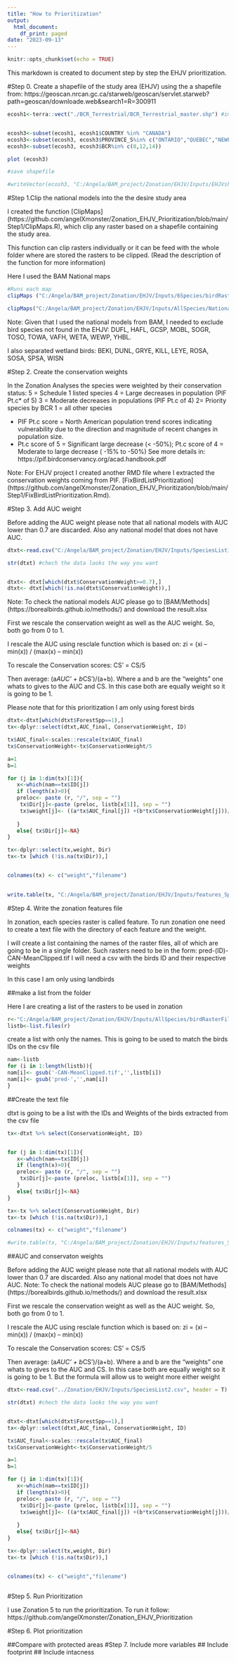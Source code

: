 ---
title: "How to Prioritization"
output:
  html_document:
    df_print: paged
date: "2023-09-13"
---

```{r setup, include=FALSE}
knitr::opts_chunk$set(echo = TRUE)
```

This markdown is created to document step by step the EHJV prioritization. 


#Step 0. Create a shapefile of the study area (EHJV) using the a shapefile from: https://geoscan.nrcan.gc.ca/starweb/geoscan/servlet.starweb?path=geoscan/downloade.web&search1=R=300911

```{r}
ecosh1<-terra::vect("./BCR_Terrestrial/BCR_Terrestrial_master.shp") #import shape file


ecosh3<-subset(ecosh1, ecosh1$COUNTRY %in% "CANADA")
ecosh3<-subset(ecosh3, ecosh3$PROVINCE_S%in% c("ONTARIO","QUEBEC","NEWFOUNDLAND", "NOVA SCOTIA", "PRINCE EDWARD ISLAND", "NEW BRUNSWICK"))
ecosh3<-subset(ecosh3, ecosh3$BCR%in% c(8,12,14))

plot (ecosh3)
```

```{r}

#save shapefile 

#writeVector(ecosh3, "C:/Angela/BAM_project/Zonation/EHJV/Inputs/EHJVsh.shp", overwrite=TRUE)

```


#Step 1.Clip the national models into the the desire study area 

I created the function [ClipMaps] (https://github.com/angelXmonster/Zonation_EHJV_Prioritization/blob/main/Step1/ClipMaps.R), which clip any raster based on a shapefile containing the study area. 

This function can clip rasters individually or it can be feed with the whole folder where are stored the rasters to be clipped.
(Read the description of the function for more information)

Here I used the BAM National maps 

```{r}
#Runs each map
clipMaps ("C:/Angela/BAM_project/Zonation/EHJV/Inputs/6Species/birdRasterFiles/pred-BANS-CAN-Mean.tif", "C:/Angela/BAM_project/Zonation/EHJV/Inputs/EHJVshp/EHJVsh.shp", "C:/Angela/BAM_project/Zonation/EHJV/Inputs/6Species") 

clipMaps("C:/Angela/BAM_project/Zonation/EHJV/Inputs/AllSpecies/National_Models_26_08_2022", "C:/Angela/BAM_project/Zonation/EHJV/Inputs/EHJVshp_plusManitoba/EHJVsh.shp", "C:/Angela/BAM_project/Zonation/EHJV/Inputs/AllSpecies/birdRasterFilesEHJV") 
```

Note: Given that I used the national models from BAM, I needed to exclude bird species not found in the EHJV: 
DUFL, HAFL, GCSP, MOBL, SOGR, TOSO, TOWA, VAFH, WETA, WEWP, YHBL. 

I also separated wetland birds: BEKI, DUNL, GRYE, KILL, LEYE, ROSA, SOSA, SPSA, WISN

#Step 2. Create the conservation weights

In the Zonation Analyses the species were weighted by their conservation status: 
	5 = Schedule 1 listed species
	4 = Large decreases in population (PIF Pt.c* of 5)
	3 = Moderate decreases in populations (PIF Pt.c of 4)
	2= Priority species by BCR 
	1 = all other species
	
* PIF Pt.c score = North American population trend scores indicating vulnerability due to the direction and magnitude of recent changes in population size. 
* Pt.c score of 5 = Significant large decrease (< -50%); 
  Pt.c score of 4 = Moderate to large decrease ( -15% to -50%)
  See more details in: https://pif.birdconservancy.org/acad.handbook.pdf

Note: For EHJV project I created another RMD file where I extracted the conservation weights coming from PIF. [FixBirdListPrioritization] (https://github.com/angelXmonster/Zonation_EHJV_Prioritization/blob/main/Step1/FixBirdListPrioritization.Rmd).

#Step 3. Add AUC weight 

Before adding the AUC weight please note that all national models with AUC lower than 0.7 are discarded.
Also any national model that does not have AUC. 

```{r}
dtxt<-read.csv("C:/Angela/BAM_project/Zonation/EHJV/Inputs/SpeciesList1.csv", header = T)

str(dtxt) #chech the data looks the way you want 


dtxt<- dtxt[which(dtxt$ConservationWeight>=0.7),]
dtxt<- dtxt[which(!is.na(dtxt$ConservationWeight)),]

```

Note: To check the national models AUC please go to [BAM/Methods] (https://borealbirds.github.io/methods/) and download the result.xlsx

First we rescale the conservation weight as well as the AUC weight. So, both go from 0 to 1.

I rescale the AUC using resclale function which is based on: zi = (xi – min(x)) / (max(x) – min(x))

To rescale the Conservation scores: CS' = CS/5

Then average: (a*AUC' + b*CS')/(a+b). Where a and b are the "weights" one whats to gives to the AUC and CS.
In this case both are equally weight so it is going to be 1. 

Please note that for this prioritization I am only using forest birds
```{r}
dtxt<-dtxt[which(dtxt$ForestSpp==1),]
tx<-dplyr::select(dtxt,AUC_final, ConservationWeight, ID)

tx$AUC_final<-scales::rescale(tx$AUC_final)
tx$ConservationWeight<-tx$ConservationWeight/5

a=1
b=1

for (j in 1:dim(tx)[1]){
   x<-which(nam==tx$ID[j])
   if (length(x)>0){
   preloc<- paste (r, "/", sep = "")
    tx$Dir[j]<-paste (preloc, listb[x[1]], sep = "")
    tx$weight[j]<- ((a*tx$AUC_final[j]) +(b*tx$ConservationWeight[j]))/(a+b)
    
   }
   else{ tx$Dir[j]<-NA}
}

tx<-dplyr::select(tx,weight, Dir)
tx<-tx [which (!is.na(tx$Dir)),]


colnames(tx) <- c("weight","filename")
  
```

```{r}
write.table(tx, "C:/Angela/BAM_project/Zonation/EHJV/Inputs/features_SpeciesList_AUC_Conservation.txt", quote = T, row.names = FALSE)
```

#Step 4. Write the zonation features file

In zonation, each species raster is called feature.
To run zonation one need to create a text file with the directory of each feature and the weight. 

I will create a list containing the names of the raster files, all of which are going to be in a single folder.
Such rasters need to be in the form: pred-(ID)-CAN-MeanClipped.tif
I will need a csv with the birds ID and their respective weights 

In this case I am only using landbirds

##make a list from the folder 

Here I are creating a list of the rasters to be used in zonation

```{r}
r<-"C:/Angela/BAM_project/Zonation/EHJV/Inputs/AllSpecies/birdRasterFilesEHJV/Land"
listb<-list.files(r)
```

create a list with only the names. This is going to be used to match the birds IDs on the csv file 
```{r}
nam<-listb
for (i in 1:length(listb)){
nam[i]<- gsub('-CAN-MeanClipped.tif','',listb[i])
nam[i]<- gsub('pred-','',nam[i])
}
```

##Create the text file

dtxt is going to be a list with the IDs and Weights of the birds extracted from the csv file

```{r}

tx<-dtxt %>% select(ConservationWeight, ID)


for (j in 1:dim(tx)[1]){
   x<-which(nam==tx$ID[j])
   if (length(x)>0){
   preloc<- paste (r, "/", sep = "")
    tx$Dir[j]<-paste (preloc, listb[x[1]], sep = "")
   }
   else{ tx$Dir[j]<-NA}
}

tx<-tx %>% select(ConservationWeight, Dir)
tx<-tx [which (!is.na(tx$Dir)),]

colnames(tx) <- c("weight","filename")

#write.table(tx, "C:/Angela/BAM_project/Zonation/EHJV/Inputs/features_SpeciesList1.txt", quote = T, row.names = FALSE)
```

##AUC and conservaton weights 

Before adding the AUC weight please note that all national models with AUC lower than 0.7 are discarded. 
Also any national model that does not have AUC. 
Note: To check the national models AUC please go to [BAM/Methods] (https://borealbirds.github.io/methods/) and download the result.xlsx

First we rescale the conservation weight as well as the AUC weight. So, both go from 0 to 1.

I rescale the AUC using resclale function which is based on: zi = (xi – min(x)) / (max(x) – min(x))

To rescale the Conservation scores: CS' = CS/5

Then average: (a*AUC' + b*CS')/(a+b). Where a and b are the "weights" one whats to gives to the AUC and CS.
In this case both are equally weight so it is going to be 1. But the formula will allow us to weight more either weight 

```{r}
dtxt<-read.csv("../Zonation/EHJV/Inputs/SpeciesList2.csv", header = T)

str(dtxt) #chech the data looks the way you want 


dtxt<-dtxt[which(dtxt$ForestSpp==1),]
tx<-dplyr::select(dtxt,AUC_final, ConservationWeight, ID)

tx$AUC_final<-scales::rescale(tx$AUC_final)
tx$ConservationWeight<-tx$ConservationWeight/5

a=1
b=1

for (j in 1:dim(tx)[1]){
   x<-which(nam==tx$ID[j])
   if (length(x)>0){
   preloc<- paste (r, "/", sep = "")
    tx$Dir[j]<-paste (preloc, listb[x[1]], sep = "")
    tx$weight[j]<- ((a*tx$AUC_final[j]) +(b*tx$ConservationWeight[j]))/(a+b)
    
   }
   else{ tx$Dir[j]<-NA}
}

tx<-dplyr::select(tx,weight, Dir)
tx<-tx [which (!is.na(tx$Dir)),]


colnames(tx) <- c("weight","filename")
  
```


#Step 5. Run Prioritization

I use Zonation 5 to run the prioritization. 
To run it follow: https://github.com/angelXmonster/Zonation_EHJV_Prioritization

#Step 6. Plot prioritization 



##Compare with protected areas 
#Step 7. Include more variables
## Include footprint
## Include intacness
